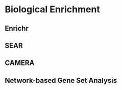 # Biological Enrichment {#bio-enrichment}

## Enrichr

## SEAR

## CAMERA

## Network-based Gene Set Analysis
